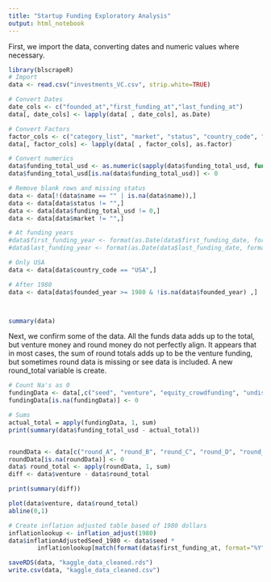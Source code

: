 ```yaml
---
title: "Startup Funding Exploratory Analysis"
output: html_notebook
---
```



First, we import the data, converting dates and numeric values where necessary.

```r
library(blscrapeR)
# Import
data <- read.csv("investments_VC.csv", strip.white=TRUE)

# Convert Dates
date_cols <- c("founded_at","first_funding_at","last_funding_at")
data[, date_cols] <- lapply(data[ , date_cols], as.Date)

# Convert Factors
factor_cols <- c("category_list", "market", "status", "country_code", "state_code", "region", "city")
data[, factor_cols] <- lapply(data[ , factor_cols], as.factor)

# Convert numerics
data$funding_total_usd <- as.numeric(sapply(data$funding_total_usd, function(x){gsub("[ ,-]", "", x)}, USE.NAMES=FALSE))
data$funding_total_usd[is.na(data$funding_total_usd)] <- 0

# Remove blank rows and missing status
data <- data[!(data$name == "" | is.na(data$name)),]
data <- data[data$status != "",]
data <- data[data$funding_total_usd != 0,]
data <- data[data$market != "",]

# At funding years
#data$first_funding_year <- format(as.Date(data$first_funding_date, format="%d/%m/%Y"),"%Y")
#data$last_funding_year <- format(as.Date(data$last_funding_date, format="%d/%m/%Y"),"%Y")

# Only USA
data <- data[data$country_code == "USA",]

# After 1980
data <- data[data$founded_year >= 1980 & !is.na(data$founded_year) ,]



summary(data)
```

Next, we confirm some of the data. All the funds data adds up to the total, but venture money and round money do not perfectly align. It appears that in most cases, the sum of round totals adds up to be the venture funding, but sometimes round data is missing or see data is included. A new round_total variable is create.

```r
# Count Na's as 0
fundingData <- data[,c("seed", "venture", "equity_crowdfunding", "undisclosed", "convertible_note", "debt_financing", "angel", "grant", "private_equity","post_ipo_equity","post_ipo_debt","secondary_market","product_crowdfunding")]
fundingData[is.na(fundingData)] <- 0

# Sums
actual_total = apply(fundingData, 1, sum)
print(summary(data$funding_total_usd - actual_total))


roundData <- data[c("round_A", "round_B", "round_C", "round_D", "round_E", "round_F", "round_G", "round_H")]
roundData[is.na(roundData)] <- 0
data$ round_total <- apply(roundData, 1, sum)
diff <- data$venture - data$round_total

print(summary(diff))

plot(data$venture, data$round_total)
abline(0,1)

# Create inflation adjusted table based of 1980 dollars
inflationlookup <- inflation_adjust(1980)
data$inflationAdjustedSeed_1980 <- data$seed * 
        inflationlookup[match(format(data$first_funding_at, format="%Y"), inflationlookup$year),]$adj_value

```
```r
saveRDS(data, "kaggle_data_cleaned.rds")
write.csv(data, "kaggle_data_cleaned.csv")
```


